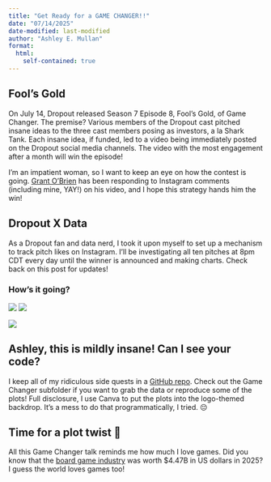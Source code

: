 ```yaml
---
title: "Get Ready for a GAME CHANGER!!"
date: "07/14/2025"
date-modified: last-modified
author: "Ashley E. Mullan"
format:
  html:
    self-contained: true
---
```

## Fool's Gold

On July 14, Dropout released Season 7 Episode 8, Fool's Gold, of Game Changer. The premise? Various members of the Dropout cast pitched insane ideas to the three cast members posing as investors, a la Shark Tank. Each insane idea, if funded, led to a video being immediately posted on the Dropout social media channels. The video with the most engagement after a month will win the episode! 

I'm an impatient woman, so I want to keep an eye on how the contest is going. [Grant O'Brien](https://dropout.fandom.com/wiki/Grant_O%27Brien) has been responding to Instagram comments (including mine, YAY!) on his video, and I hope this strategy hands him the win! 

## Dropout X Data

As a Dropout fan and data nerd, I took it upon myself to set up a mechanism to track pitch likes on Instagram. I'll be investigating all ten pitches at 8pm CDT every day until the winner is announced and making charts. Check back on this post for updates!

### How's it going?

::: {layout-ncol=2}

![](plots/day1.png)
![](plots/more-soon.png)

![](plots/day2.png)



:::


## Ashley, this is mildly insane! Can I see your code?

I keep all of my ridiculous side quests in a [GitHub repo](https://github.com/ashleymullan/side_quests). Check out the Game Changer subfolder if you want to grab the data or reproduce some of the plots! Full disclosure, I use Canva to put the plots into the logo-themed backdrop. It's a mess to do that programmatically, I tried. 😔

## Time for a plot twist 📖

All this Game Changer talk reminds me how much I love games. Did you know that the [board game industry](https://www.statista.com/outlook/amo/app/games/board-games/worldwide) was worth $4.47B in US dollars in 2025? I guess the world loves games too!

